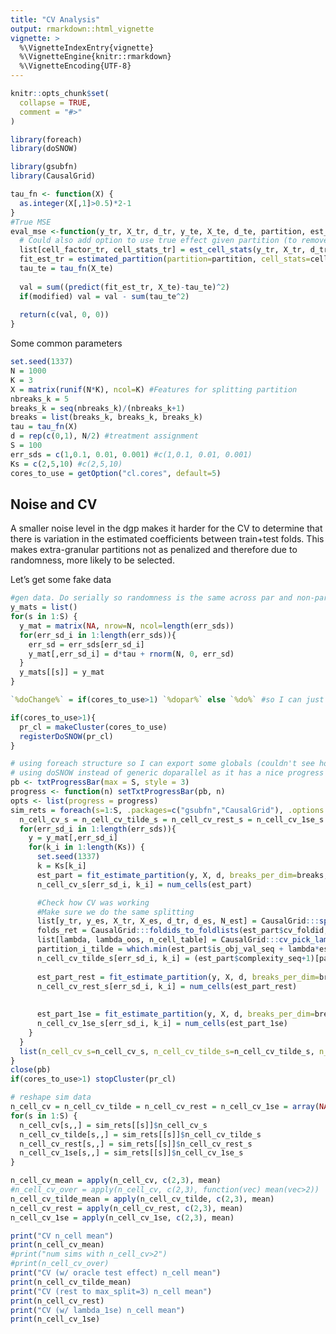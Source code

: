 ```yaml
---
title: "CV Analysis"
output: rmarkdown::html_vignette
vignette: >
  %\VignetteIndexEntry{vignette}
  %\VignetteEngine{knitr::rmarkdown}
  %\VignetteEncoding{UTF-8}
---
```


```r
knitr::opts_chunk$set(
  collapse = TRUE,
  comment = "#>"
)
```

```r
library(foreach)
library(doSNOW)

library(gsubfn)
library(CausalGrid)
```

```r
tau_fn <- function(X) {
  as.integer(X[,1]>0.5)*2-1
}
#True MSE
eval_mse <-function(y_tr, X_tr, d_tr, y_te, X_te, d_te, partition, est_plan, modified=TRUE, ...) {
  # Could also add option to use true effect given partition (to remove estimation variance)
  list[cell_factor_tr, cell_stats_tr] = est_cell_stats(y_tr, X_tr, d_tr, partition, est_plan=est_plan)
  fit_est_tr = estimated_partition(partition=partition, cell_stats=cell_stats_tr)
  tau_te = tau_fn(X_te)
  
  val = sum((predict(fit_est_tr, X_te)-tau_te)^2)
  if(modified) val = val - sum(tau_te^2) 
  
  return(c(val, 0, 0))
}
```


Some common parameters
```r
set.seed(1337)
N = 1000
K = 3
X = matrix(runif(N*K), ncol=K) #Features for splitting partition
nbreaks_k = 5
breaks_k = seq(nbreaks_k)/(nbreaks_k+1)
breaks = list(breaks_k, breaks_k, breaks_k)
tau = tau_fn(X)
d = rep(c(0,1), N/2) #treatment assignment
S = 100
err_sds = c(1,0.1, 0.01, 0.001) #c(1,0.1, 0.01, 0.001)
Ks = c(2,5,10) #c(2,5,10)
cores_to_use = getOption("cl.cores", default=5)
```

## Noise and CV
A smaller noise level in the dgp makes it harder for the CV to determine that there is variation in the estimated coefficients between train+test folds. This makes extra-granular partitions not as penalized and therefore due to randomness, more likely to be selected.

Let's get some fake data
```r
#gen data. Do serially so randomness is the same across par and non-par runs
y_mats = list()
for(s in 1:S) {
  y_mat = matrix(NA, nrow=N, ncol=length(err_sds))
  for(err_sd_i in 1:length(err_sds)){
    err_sd = err_sds[err_sd_i]
    y_mat[,err_sd_i] = d*tau + rnorm(N, 0, err_sd)
  }
  y_mats[[s]] = y_mat
}
```

```r
`%doChange%` = if(cores_to_use>1) `%dopar%` else `%do%` #so I can just change variable without changing other code for single-threaded

if(cores_to_use>1){
  pr_cl = makeCluster(cores_to_use)
  registerDoSNOW(pr_cl)
} 

# using foreach structure so I can export some globals (couldn't see how to do it with parLapply).
# using doSNOW instead of generic doparallel as it has a nice progress bar option.
pb <- txtProgressBar(max = S, style = 3)
progress <- function(n) setTxtProgressBar(pb, n)
opts <- list(progress = progress)
sim_rets = foreach(s=1:S, .packages=c("gsubfn","CausalGrid"), .options.snow = opts) %doChange% { #.errorhandling = "pass", .export=c("tau_fn", "eval_mse")
  n_cell_cv_s = n_cell_cv_tilde_s = n_cell_cv_rest_s = n_cell_cv_1se_s = matrix(NA, nrow=length(err_sds), ncol=length(Ks))
  for(err_sd_i in 1:length(err_sds)){
    y = y_mat[,err_sd_i]
    for(k_i in 1:length(Ks)) {
      set.seed(1337)
      k = Ks[k_i]
      est_part = fit_estimate_partition(y, X, d, breaks_per_dim=breaks, cv_folds=k)
      n_cell_cv_s[err_sd_i, k_i] = num_cells(est_part)

      #Check how CV was working
      #Make sure we do the same splitting
      list[y_tr, y_es, X_tr, X_es, d_tr, d_es, N_est] = CausalGrid:::split_sample(y, X, d, est_part$index_tr)
      folds_ret = CausalGrid:::foldids_to_foldlists(est_part$cv_foldid, k)
      list[lambda, lambda_oos, n_cell_table] = CausalGrid:::cv_pick_lambda(y=y_tr, X=X_tr, d=d_tr, folds_ret=folds_ret, nfolds=k, breaks_per_dim=breaks, X_range=est_part$partition$X_range, obj_fn=eval_mse_hat, est_plan=est_part$est_plan, cv_obj_fn=eval_mse)
      partition_i_tilde = which.min(est_part$is_obj_val_seq + lambda*est_part$complexity_seq)
      n_cell_cv_tilde_s[err_sd_i, k_i] = (est_part$complexity_seq+1)[partition_i_tilde]
      
      est_part_rest = fit_estimate_partition(y, X, d, breaks_per_dim=breaks, cv_folds=k, max_splits=2)
      n_cell_cv_rest_s[err_sd_i, k_i] = num_cells(est_part_rest)
      
      
      est_part_1se = fit_estimate_partition(y, X, d, breaks_per_dim=breaks, cv_folds=k, lambda_1se=TRUE)
      n_cell_cv_1se_s[err_sd_i, k_i] = num_cells(est_part_1se)
    }
  }
  list(n_cell_cv_s=n_cell_cv_s, n_cell_cv_tilde_s=n_cell_cv_tilde_s, n_cell_cv_rest_s=n_cell_cv_rest_s, n_cell_cv_1se_s=n_cell_cv_1se_s)
}
close(pb)
if(cores_to_use>1) stopCluster(pr_cl)
```

```r
# reshape sim data
n_cell_cv = n_cell_cv_tilde = n_cell_cv_rest = n_cell_cv_1se = array(NA, dim=c(S, length(err_sds), length(Ks))) 
for(s in 1:S) {
  n_cell_cv[s,,] = sim_rets[[s]]$n_cell_cv_s
  n_cell_cv_tilde[s,,] = sim_rets[[s]]$n_cell_cv_tilde_s
  n_cell_cv_rest[s,,] = sim_rets[[s]]$n_cell_cv_rest_s
  n_cell_cv_1se[s,,] = sim_rets[[s]]$n_cell_cv_1se_s
}
```

```r
n_cell_cv_mean = apply(n_cell_cv, c(2,3), mean)
#n_cell_cv_over = apply(n_cell_cv, c(2,3), function(vec) mean(vec>2))
n_cell_cv_tilde_mean = apply(n_cell_cv_tilde, c(2,3), mean)
n_cell_cv_rest = apply(n_cell_cv_rest, c(2,3), mean)
n_cell_cv_1se = apply(n_cell_cv_1se, c(2,3), mean)
```

```r
print("CV n_cell mean")
print(n_cell_cv_mean)
#print("num sims with n_cell_cv>2")
#print(n_cell_cv_over)
print("CV (w/ oracle test effect) n_cell mean")
print(n_cell_cv_tilde_mean)
print("CV (rest to max_split=3) n_cell mean")
print(n_cell_cv_rest)
print("CV (w/ lambda_1se) n_cell mean")
print(n_cell_cv_1se)
```
